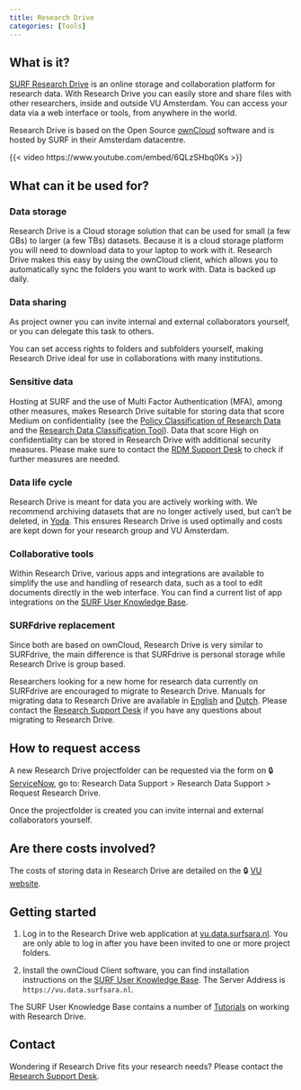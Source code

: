 ```yaml
---
title: Research Drive
categories: [Tools]
---
```

## What is it?
[SURF Research Drive](https://www.surf.nl/en/services/research-drive) is an online storage and collaboration platform for research data. With Research Drive you can easily store and share files with other researchers, inside and outside VU Amsterdam. You can access your data via a web interface or tools, from anywhere in the world. 

Research Drive is based on the Open Source [ownCloud](https://owncloud.com/) software and is hosted by SURF in their Amsterdam datacentre.

{{< video https://www.youtube.com/embed/6QLzSHbq0Ks >}}

## What can it be used for?

### Data storage
Research Drive is a Cloud storage solution that can be used for small (a few GBs) to larger (a few TBs) datasets. Because it is a cloud storage platform you will need to download data to your laptop to work with it. Research Drive makes this easy by using the ownCloud client, which allows you to automatically sync the folders you want to work with. Data is backed up daily. 

### Data sharing
As project owner you can invite internal and external collaborators yourself, or you can delegate this task to others.

You can set access rights to folders and subfolders yourself, making Research Drive ideal for use in collaborations with many institutions.

### Sensitive data
Hosting at SURF and the use of Multi Factor Authentication (MFA), among other measures, makes Research Drive suitable for storing data that score Medium on confidentiality (see the [Policy Classification of Research Data](https://rdm.vu.nl/guides/policies-supporting-vision-open-science.html#policy-classification-of-research-data) and the [Research Data Classification Tool](https://vu.nl/en/research/dataclassification)). Data that score High on confidentiality can be stored in Research Drive with additional security measures. Please make sure to contact the [RDM Support Desk](mailto:rdm@vu.nl) to check if further measures are needed.

### Data life cycle
Research Drive is meant for data you are actively working with. We recommend archiving datasets that are no longer actively used, but can't be deleted, in [Yoda](./yoda.qmd). This ensures Research Drive is used optimally and costs are kept down for your research group and VU Amsterdam.

### Collaborative tools
Within Research Drive, various apps and integrations are available to simplify the use and handling of research data, such as a tool to edit documents directly in the web interface. You can find a current list of app integrations on the [SURF User Knowledge Base](https://servicedesk.surf.nl/wiki/pages/viewpage.action?pageId=102828080).

### SURFdrive replacement
Since both are based on ownCloud, Research Drive is very similar to SURFdrive, the main difference is that SURFdrive is personal storage while Research Drive is group based. 

Researchers looking for a new home for research data currently on SURFdrive are encouraged to migrate to Research Drive. Manuals for migrating data to Research Drive are available in [English](../public/Manual-migrating-data-SURFdrive-to-ResearchDrive_EN.pdf) and [Dutch](../public/Handleiding-Migreren-data-SURFdrive-naar-ResearchDrive_NL.pdf). Please contact the [Research Support Desk](mailto:rdm@vu.nl) if you have any questions about migrating to Research Drive.

## How to request access
A new Research Drive projectfolder can be requested via the form on 🔒 [ServiceNow](https://services.vu.nl/esc), go to: Research Data Support > Research Data Support > Request Research Drive.

Once the projectfolder is created you can invite internal and external collaborators yourself.

## Are there costs involved?
The costs of storing data in Research Drive are detailed on the 🔒 [VU website](https://vu.nl/en/employee/research-data-support/research-archiving-storage-cost-model). 

## Getting started
1. Log in to the Research Drive web application at [vu.data.surfsara.nl](https://vu.data.surfsara.nl). You are only able to log in after you have been invited to one or more project folders.

2. Install the ownCloud Client software, you can find installation instructions on the [SURF User Knowledge Base](https://servicedesk.surf.nl/wiki/display/WIKI/ownCloud+desktop+client). The Server Address is `https://vu.data.surfsara.nl`. 

The SURF User Knowledge Base contains a number of [Tutorials](https://servicedesk.surf.nl/wiki/display/WIKI/Tutorials) on working with Research Drive.

## Contact
Wondering if Research Drive fits your research needs? Please contact the [Research Support Desk](mailto:rdm@vu.nl).
